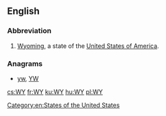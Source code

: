 {{also|wy|ŵy}}
==English==

===Abbreviation===
{{head|en|abbreviation}}

# [[Wyoming]], a state of the [[United States of America]].

===Anagrams===
* [[yw#English|yw]], [[YW#English|YW]]

[[Category:en:States of the United States]]

[[cs:WY]]
[[fr:WY]]
[[ku:WY]]
[[hu:WY]]
[[pl:WY]]